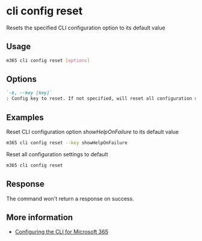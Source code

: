 
# cli config reset

Resets the specified CLI configuration option to its default value

## Usage

```sh
m365 cli config reset [options]
```

## Options

```md defintion-list
`-k, --key [key]`
: Config key to reset. If not specified, will reset all configuration settings to default
```

<Global />

<CLISettings />

## Examples

Reset CLI configuration option _showHelpOnFailure_ to its default value

```sh
m365 cli config reset --key showHelpOnFailure
```

Reset all configuration settings to default

```sh
m365 cli config reset
```

## Response

The command won't return a response on success.

## More information

- [Configuring the CLI for Microsoft 365](../../../user-guide/configuring-cli.mdx)
